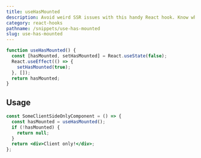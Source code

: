 ```yaml
---
title: useHasMounted
description: Avoid weird SSR issues with this handy React hook. Know whether you're rendering on the client or server!
category: react-hooks
pathname: /snippets/use-has-mounted
slug: use-has-mounted
---
```


```jsx
function useHasMounted() {
  const [hasMounted, setHasMounted] = React.useState(false);
  React.useEffect(() => {
    setHasMounted(true);
  }, []);
  return hasMounted;
}
```

## Usage

```jsx
const SomeClientSideOnlyComponent = () => {
  const hasMounted = useHasMounted();
  if (!hasMounted) {
    return null;
  }
  return <div>Client only!</div>;
};
```

